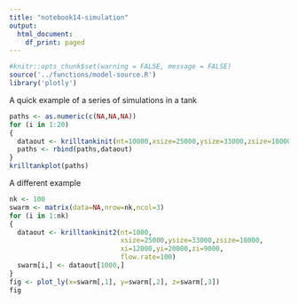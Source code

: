 ```yaml
---
title: "notebook14-simulation"
output:
  html_document:
    df_print: paged
---
```


```r
#knitr::opts_chunk$set(warning = FALSE, message = FALSE)
source('../functions/model-source.R')
library('plotly')
```

A quick example of a series of simulations in a tank
```r
paths <- as.numeric(c(NA,NA,NA))
for (i in 1:20)
{
  dataout <- krilltankinit(nt=10000,xsize=25000,ysize=33000,zsize=18000)
  paths <- rbind(paths,dataout)
}
krilltankplot(paths)
```

A different example
```r
nk <- 100
swarm <- matrix(data=NA,nrow=nk,ncol=3)
for (i in 1:nk)
{
  dataout <- krilltankinit2(nt=1000,
                            xsize=25000,ysize=33000,zsize=18000,
                            xi=12000,yi=20000,zi=9000,
                            flow.rate=100)
  swarm[i,] <- dataout[1000,]
}
fig <- plot_ly(x=swarm[,1], y=swarm[,2], z=swarm[,3])
fig
```
